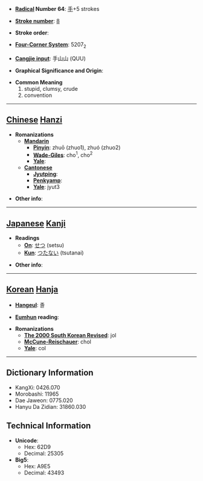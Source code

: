 * '''[[Wiktionary:Chinese radical index| Radical]] Number 64''': [[Wiktionary:Chinese radical index 手|手]]+5 strokes

* '''[[Wiktionary:Chinese total strokes index|Stroke number]]''': [[Wiktionary:Chinese total strokes index 8|8]]

* '''Stroke order''': 

* '''[[Wiktionary:Chinese four corner index|Four-Corner System]]''': 5207<sub>2</sub>

* '''[[Wiktionary:Chinese Cangjie index|Cangjie input]]''': 手山山 (QUU)

* '''Graphical Significance and Origin''': 

* '''Common Meaning'''
*#stupid, clumsy, crude
*# convention


----

== [[Chinese]] [[Hanzi]] ==

* '''Romanizations'''
** '''[[Mandarin]]'''
*** '''[[Pinyin]]''': zhuō (zhuo1), zhuó (zhuo2)
*** '''[[Wade-Giles]]''': cho<sup>1</sup>, cho<sup>2</sup>
*** '''[[Yale]]''': 
** '''[[Cantonese]]'''
*** '''[[Jyutping]]''':
*** '''[[Penkyamp]]''': 
*** '''[[Yale]]''': jyut3

* '''Other info''': 

----

== [[Japanese]] [[Kanji]] ==

* '''Readings'''
** '''[[On]]''': [[せつ]] (setsu)
** '''[[Kun]]''': [[つたない]] (tsutanai)

* '''Other info''':  

----

== [[Korean]] [[Hanja]] ==

* '''[[Hangeul]]''': 졸

* '''[[Eumhun]] reading''': 

* '''Romanizations'''
** '''[[The 2000 South Korean Revised Romanization|The 2000 South Korean Revised]]''': jol
** '''[[McCune-Reischauer]]''': chol
** '''[[Yale]]''': col

----

== Dictionary Information ==

* KangXi: 0426.070
* Morobashi: 11965
* Dae Jaweon: 0775.020
* Hanyu Da Zidian: 31860.030

== Technical Information ==

* '''Unicode''':
** Hex: 62D9
** Decimal: 25305
* '''Big5''':
** Hex: A9E5
** Decimal: 43493